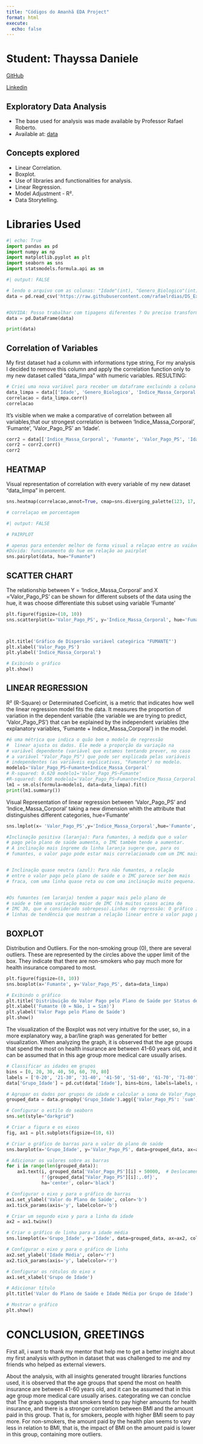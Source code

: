 ---
title: "Códigos do Amanhã EDA Project"
format: html
execute:
  echo: false
---

# Student: Thayssa Daniele
[GitHub](https://github.com/thayssaromao)

[Linkedin](https://www.linkedin.com/in/thayssa-rom%C3%A3o/)

## Exploratory Data Analysis

- The base used for analysis was made available by Professor Rafael Roberto.
- Available at: [data](https://raw.githubusercontent.com/rafaelrdias/DS_Examples/refs/heads/main/Arquivos/Plano_de_Saude.csv)


## Concepts explored

- Linear Correlation.
- Boxplot.
- Use of libraries and functionalities for analysis.
- Linear Regression.
- Model Adjustment - R².
- Data Storytelling.

# Libraries Used
```{python}
#| echo: True
import pandas as pd
import numpy as np
import matplotlib.pyplot as plt
import seaborn as sns
import statsmodels.formula.api as sm
```

```{python}
#| output: FALSE

# lendo o arquivo com as colunas: "Idade"(int), "Genero_Biologico"(int), "Indice_Massa_Corporal"(float), "Filhos"(int), "Fumante"(int), "Regiao"(string), "Valor_Pago_PS"(int)
data = pd.read_csv('https://raw.githubusercontent.com/rafaelrdias/DS_Examples/refs/heads/main/Arquivos/Plano_de_Saude.csv')


#DUVIDA: Posso trabalhar com tipagens diferentes ? Ou preciso transformar a coluna tipo string para numérica? uma forma de resolver seria usar o Label Encoding ?
data = pd.DataFrame(data)

print(data)
```



## Correlation of Variables
My first dataset had a column with informations type string, For my analysis I decided to remove this column and apply the correlation function only to my new dataset called "data_limpa" with numeric variables. RESULTING:
```{python}
# Criei uma nova variável para receber um dataframe excluindo a coluna "Regiao" para conseguir fazer a correlação entre as variáveis numéricas.
data_limpa = data[['Idade', 'Genero_Biologico', 'Indice_Massa_Corporal', 'Filhos', 'Fumante', 'Valor_Pago_PS']]
correlacao = data_limpa.corr()
correlacao

```

It's visible when we make a comparative of correlation between all variables,that our strongest correlation is between 'Indice_Massa_Corporal', 'Fumante', 'Valor_Pago_PS' an 'Idade'.
```{python}
corr2 = data[['Indice_Massa_Corporal', 'Fumante', 'Valor_Pago_PS', 'Idade']]
corr2 = corr2.corr()
corr2

```

## HEATMAP
Visual representation of correlation with every variable of my new dataset "data_limpa" in percent. 

```{python}
sns.heatmap(correlacao,annot=True, cmap=sns.diverging_palette(123, 17, as_cmap=True), linewidth=.5, fmt=".0%")

# correlaçao em porcentagem
```


```{python}
#| output: FALSE

# PAIRPLOT

# apenas para entender melhor de forma visual a relaçao entre as vaiáveis usando pairplot.
#Dúvida: funcionamento do hue em relação ao pairplot
sns.pairplot(data, hue="Fumante")

```

## SCATTER CHART
The relationship between Y = 'Indice_Massa_Corporal' and X ='Valor_Pago_PS' can be shown for different subsets of the data using the hue, it was choose differentiate this subset using variable 'Fumante'

```{python}
plt.figure(figsize=(10, 10))
sns.scatterplot(x='Valor_Pago_PS', y='Indice_Massa_Corporal', hue='Fumante', data=data_limpa)



plt.title('Gráfico de Dispersão variável categórica "FUMANTE"')
plt.xlabel('Valor_Pago_PS')
plt.ylabel('Indice_Massa_Corporal')

# Exibindo o gráfico
plt.show()
```


## LINEAR REGRESSION
 R² (R-Square) or Determinated Coeficint, is a metric that indicates how well the linear regression model fits the data. It measures the proportion of variation in the dependent variable (the variable we are trying to predict, 'Valor_Pago_PS') that can be explained by the independent variables (the explanatory variables, 'Fumante + Indice_Massa_Corporal') in the model.
```{python}
#é uma métrica que indica o quão bem o modelo de regressão
#  linear ajusta os dados. Ele mede a proporção da variação na
# variável dependente (variável que estamos tentando prever, no caso
# a variável "Valor_Pago_PS") que pode ser explicada pelas variáveis 
# independentes (as variáveis explicativas, "Fumante") no modelo.
modelo1='Valor_Pago_PS~Fumante+Indice_Massa_Corporal' 
# R-squared: 0.620 modelo1='Valor_Pago_PS~Fumante'
#R-squared: 0.658 modelo1='Valor_Pago_PS~Fumante+Indice_Massa_Corporal  
lm1 = sm.ols(formula=modelo1, data=data_limpa).fit()
print(lm1.summary())

```

Visual Representation of linear regression between 'Valor_Pago_PS' and 'Indice_Massa_Corporal' taking a new dimension whith the attribute that distinguishes different categories, hue='Fumante'
```{python}
sns.lmplot(x= 'Valor_Pago_PS',y='Indice_Massa_Corporal',hue='Fumante', data= data)

#Inclinação positiva (laranja): Para fumantes, à medida que o valor 
# pago pelo plano de saúde aumenta, o IMC também tende a aumentar. 
# A inclinação mais íngreme da linha laranja sugere que, para os 
# fumantes, o valor pago pode estar mais correlacionado com um IMC mais alto. 


# Inclinação quase neutra (azul): Para não fumantes, a relação 
# entre o valor pago pelo plano de saúde e o IMC parece ser bem mais 
# fraca, com uma linha quase reta ou com uma inclinação muito pequena.


#Os fumantes (em laranja) tendem a pagar mais pelo plano de 
# saúde e têm uma variação maior de IMC (há muitos casos acima de 
# IMC 30, que é considerado sobrepeso).Linhas de regressão: O gráfico inclui 
# linhas de tendência que mostram a relação linear entre o valor pago pelo plano de saúde e o IMC, separadamente para cada grupo (fumantes e não fumantes).

```

## BOXPLOT
Distribution and Outliers. For the non-smoking group (0), there are several outliers. These are represented by the circles above the upper limit of the box. They indicate that there are non-smokers who pay much more for health insurance compared to most.
```{python}
plt.figure(figsize=(8, 10))
sns.boxplot(x='Fumante', y='Valor_Pago_PS', data=data_limpa)

# Exibindo o gráfico
plt.title('Distribuição do Valor Pago pelo Plano de Saúde por Status de Fumante')
plt.xlabel('Fumante (0 = Não, 1 = Sim)')
plt.ylabel('Valor Pago pelo Plano de Saúde')
plt.show()
```

The visualization of the Boxplot was not very intuitive for the user, so, in a more explanatory way, a bar/line graph was generated for better visualization. When analyzing the graph, it is observed that the age groups that spend the most on health insurance are between 41-60 years old, and it can be assumed that in this age group more medical care usually arises.
```{python}
# Classificar as idades em grupos
bins = [0, 20, 30, 40, 50, 60, 70, 80]
labels = ['0-20', '21-30', '31-40', '41-50', '51-60', '61-70', '71-80']
data['Grupo_Idade'] = pd.cut(data['Idade'], bins=bins, labels=labels, right=False)

# Agrupar os dados por grupos de idade e calcular a soma de Valor_Pago_PS e a idade média
grouped_data = data.groupby('Grupo_Idade').agg({'Valor_Pago_PS': 'sum', 'Idade': 'mean'}).reset_index()

# Configurar o estilo do seaborn
sns.set(style="darkgrid")

# Criar a figura e os eixos
fig, ax1 = plt.subplots(figsize=(10, 6))

# Criar o gráfico de barras para o valor do plano de saúde
sns.barplot(x='Grupo_Idade', y='Valor_Pago_PS', data=grouped_data, ax=ax1, color='b', alpha=0.8)

# Adicionar os valores sobre as barras
for i in range(len(grouped_data)):
    ax1.text(i, grouped_data['Valor_Pago_PS'][i] + 50000,  # Deslocamento para cima das barras
             f'{grouped_data["Valor_Pago_PS"][i]:,.0f}', 
             ha='center', color='black')

# Configurar o eixo y para o gráfico de barras
ax1.set_ylabel('Valor do Plano de Saúde', color='b')
ax1.tick_params(axis='y', labelcolor='b')

# Criar um segundo eixo y para a linha da idade
ax2 = ax1.twinx()

# Criar o gráfico de linha para a idade média
sns.lineplot(x='Grupo_Idade', y='Idade', data=grouped_data, ax=ax2, color='r', marker='o')

# Configurar o eixo y para o gráfico de linha
ax2.set_ylabel('Idade Média', color='r')
ax2.tick_params(axis='y', labelcolor='r')

# Configurar os rótulos do eixo x
ax1.set_xlabel('Grupo de Idade')

# Adicionar título
plt.title('Valor do Plano de Saúde e Idade Média por Grupo de Idade')

# Mostrar o gráfico
plt.show()

```


# CONCLUSION, GREETINGS

First all, i want to thank my mentor that help me to get a better insight about my first analysis with python in dataset that was challenged to me and my friends who helped as external viewers.

About the analysis, with all insights generated trought libraries functions used, it is observed that the age groups that spend the most on health insurance are between 41-60 years old, and it can be assumed that in this age group more medical care usually arises. categorating we can conclue that The graph suggests that smokers tend to pay higher amounts for health insurance, and there is a stronger correlation between BMI and the amount paid in this group. That is, for smokers, people with higher BMI seem to pay more.
For non-smokers, the amount paid by the health plan seems to vary less in relation to BMI, that is, the impact of BMI on the amount paid is lower in this group, containing more outliers.